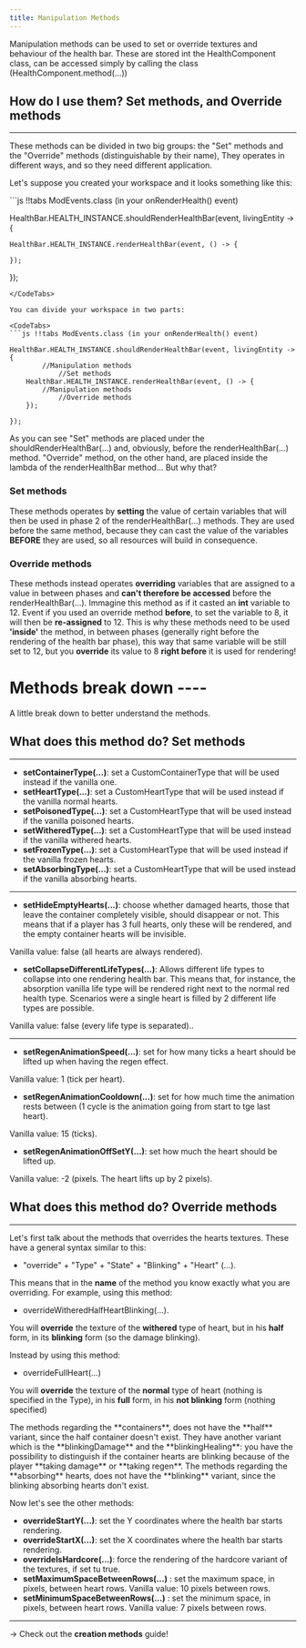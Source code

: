 ```yaml
---
title: Manipulation Methods
---
```


Manipulation methods can be used to set or override textures and behaviour of the health bar. These are stored
int the HealthComponent class, can be accessed simply by calling the class (HealthComponent.method(...))

## How do I use them? **Set methods, and Override methods**
----

These methods can be divided in two big groups: the "Set" methods and the "Override" methods (distinguishable by their name), They operates in different
ways, and so they need different application.

Let's suppose you created your workspace and it looks something like this:

<CodeTabs>
```js !!tabs ModEvents.class (in your onRenderHealth() event)

HealthBar.HEALTH_INSTANCE.shouldRenderHealthBar(event, livingEntity -> {

    HealthBar.HEALTH_INSTANCE.renderHealthBar(event, () -> {

    });

});
```
</CodeTabs>

You can divide your workspace in two parts:

<CodeTabs>
```js !!tabs ModEvents.class (in your onRenderHealth() event)

HealthBar.HEALTH_INSTANCE.shouldRenderHealthBar(event, livingEntity -> {
        //Manipulation methods
            //Set methods
    HealthBar.HEALTH_INSTANCE.renderHealthBar(event, () -> {
        //Manipulation methods
            //Override methods
    });

});
```
</CodeTabs>

As you can see "Set" methods are placed under the shouldRenderHealthBar(...) and, obviously, before the renderHealthBar(...) method. "Override" method,
on the other hand, are placed inside the lambda of the renderHealthBar method...
But why that?

### Set methods
These methods operates by **setting** the value of certain variables that will then be used in phase 2 of the renderHealthBar(...) methods.
They are used before the same method, because they can cast the value of the variables **BEFORE** they are used, so all resources will build in consequence.

### Override methods
These methods instead operates **overriding** variables that are assigned to a value in between phases and **can't therefore
be accessed** before the renderHealthBar(...).
Immagine this method as if it casted an **int** variable to 12. Event if you used an override method **before**,
to set the variable to 8, it will then be **re-assigned** to 12. This is why these methods need to be used **'inside'**
the method, in between phases (generally right before the rendering of the health bar phase),
this way that same variable will be still set to 12, but you **override** its value to 8 **right before** it is used for rendering!


# Methods break down ----
A little break down to better understand the methods.

## What does this method do? **Set methods**
----

- **setContainerType(...)**: set a CustomContainerType that will be used instead if the vanilla one.
- **setHeartType(...)**: set a CustomHeartType that will be used instead if the vanilla normal hearts.
- **setPoisonedType(...)**: set a CustomHeartType that will be used instead if the vanilla poisoned hearts.
- **setWitheredType(...)**: set a CustomHeartType that will be used instead if the vanilla withered hearts.
- **setFrozenType(...)**: set a CustomHeartType that will be used instead if the vanilla frozen hearts.
- **setAbsorbingType(...)**: set a CustomHeartType that will be used instead if the vanilla absorbing hearts.

----

- **setHideEmptyHearts(...)**: choose whether damaged hearts, those that leave the container completely visible, should disappear or not. This means
that if a player has 3 full hearts, only these will be rendered, and the empty container hearts will be invisible.

Vanilla value: false (all hearts are always rendered).

- **setCollapseDifferentLifeTypes(...)**: Allows different life types to collapse into one rendering health bar. This means that, for instance, the absorption
vanilla life type will be rendered right next to the normal red health type. Scenarios were a single heart is filled by 2 different life types are possible.

Vanilla value: false (every life type is separated)..

----

- **setRegenAnimationSpeed(...)**: set for how many ticks a heart should be lifted up when having the regen effect.

Vanilla value: 1 (tick per heart).
- **setRegenAnimationCooldown(...)**: set for how much time the animation rests between (1 cycle is the animation going from start to tge last heart).

Vanilla value: 15 (ticks).
- **setRegenAnimationOffSetY(...)**: set how much the heart should be lifted up.

Vanilla value: -2 (pixels. The heart lifts up by 2 pixels).

## What does this method do? **Override methods**
----

Let's first talk about the methods that overrides the hearts textures. These have a general syntax similar to this:

- "override" + "Type" + "State" + "Blinking" +  "Heart" (...).

This means that in the **name** of the method you know exactly what you are overriding. For example, using this method:

- overrideWitheredHalfHeartBlinking(...).

You will **override** the texture of the **withered** type of heart, but in his **half** form, in its **blinking** form (so the damage blinking).

Instead by using this method:

- overrideFullHeart(...)

You will **override** the texture of the **normal** type of heart (nothing is specified in the Type), in his **full** form, in his **not blinking** form (nothing specified)

<Callout variant="info">
    The methods regarding the **containers**, does not have the **half** variant, since the half container doesn't exist.
    They have another variant which is the **blinkingDamage** and the **blinkingHealing**: you have the possibility to distinguish if the container hearts are blinking
    because of the player **taking damage** or **taking regen**.
</Callout>

<Callout variant="warning">
    The methods regarding the **absorbing** hearts, does not have the **blinking** variant, since the blinking absorbing hearts don't exist.
</Callout>

Now let's see the other methods:

- **overrideStartY(...)**: set the Y coordinates where the health bar starts rendering.
- **overrideStartX(...)**: set the X coordinates where the health bar starts rendering.
- **overrideIsHardcore(...)**: force the rendering of the hardcore variant of the textures, if set tu true.
- **setMaximumSpaceBetweenRows(...)** : set the maximum space, in pixels, between heart rows.
Vanilla value: 10 pixels between rows.
- **setMinimumSpaceBetweenRows(...)** : set the minimum space, in pixels, between heart rows.
Vanilla value: 7 pixels between rows.

----

 -> Check out the **creation methods** guide!